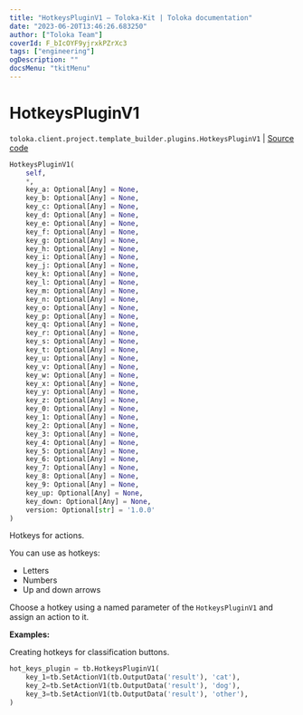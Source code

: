 ```yaml
---
title: "HotkeysPluginV1 — Toloka-Kit | Toloka documentation"
date: "2023-06-20T13:46:26.683250"
author: ["Toloka Team"]
coverId: F_bIcOYF9yjrxkPZrXc3
tags: ["engineering"]
ogDescription: ""
docsMenu: "tkitMenu"
---
```


# HotkeysPluginV1

`toloka.client.project.template_builder.plugins.HotkeysPluginV1` | [Source code](https://github.com/Toloka/toloka-kit/blob/v1.2.0/src/client/project/template_builder/plugins.py#L75)

```python
HotkeysPluginV1(
    self,
    *,
    key_a: Optional[Any] = None,
    key_b: Optional[Any] = None,
    key_c: Optional[Any] = None,
    key_d: Optional[Any] = None,
    key_e: Optional[Any] = None,
    key_f: Optional[Any] = None,
    key_g: Optional[Any] = None,
    key_h: Optional[Any] = None,
    key_i: Optional[Any] = None,
    key_j: Optional[Any] = None,
    key_k: Optional[Any] = None,
    key_l: Optional[Any] = None,
    key_m: Optional[Any] = None,
    key_n: Optional[Any] = None,
    key_o: Optional[Any] = None,
    key_p: Optional[Any] = None,
    key_q: Optional[Any] = None,
    key_r: Optional[Any] = None,
    key_s: Optional[Any] = None,
    key_t: Optional[Any] = None,
    key_u: Optional[Any] = None,
    key_v: Optional[Any] = None,
    key_w: Optional[Any] = None,
    key_x: Optional[Any] = None,
    key_y: Optional[Any] = None,
    key_z: Optional[Any] = None,
    key_0: Optional[Any] = None,
    key_1: Optional[Any] = None,
    key_2: Optional[Any] = None,
    key_3: Optional[Any] = None,
    key_4: Optional[Any] = None,
    key_5: Optional[Any] = None,
    key_6: Optional[Any] = None,
    key_7: Optional[Any] = None,
    key_8: Optional[Any] = None,
    key_9: Optional[Any] = None,
    key_up: Optional[Any] = None,
    key_down: Optional[Any] = None,
    version: Optional[str] = '1.0.0'
)
```

Hotkeys for actions.

You can use as hotkeys:
* Letters
* Numbers
* Up and down arrows

Choose a hotkey using a named parameter of the `HotkeysPluginV1` and assign an action to it.

**Examples:**

Creating hotkeys for classification buttons.

```python
hot_keys_plugin = tb.HotkeysPluginV1(
    key_1=tb.SetActionV1(tb.OutputData('result'), 'cat'),
    key_2=tb.SetActionV1(tb.OutputData('result'), 'dog'),
    key_3=tb.SetActionV1(tb.OutputData('result'), 'other'),
)
```